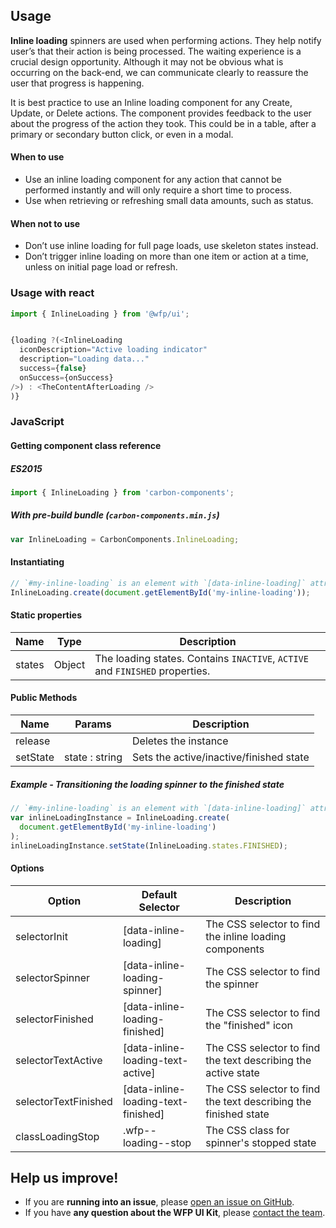 
## Usage

**Inline loading** spinners are used when performing actions. They help notify user’s that their action is being processed. The waiting experience is a crucial design opportunity. Although it may not be obvious what is occurring on the back-end, we can communicate clearly to reassure the user that progress is happening.

It is best practice to use an Inline loading component for any Create, Update, or Delete actions. The component provides feedback to the user about the progress of the action they took. This could be in a table, after a primary or secondary button click, or even in a modal.

#### When to use

- Use an inline loading component for any action that cannot be performed instantly and will only require a short time to process.
- Use when retrieving or refreshing small data amounts, such as status.

#### When not to use

- Don’t use inline loading for full page loads, use skeleton states instead.
- Don’t trigger inline loading on more than one item or action at a time, unless on initial page load or refresh.

### Usage with react

```js
import { InlineLoading } from '@wfp/ui';
```

```js

{loading ?(<InlineLoading
  iconDescription="Active loading indicator"
  description="Loading data..."
  success={false}
  onSuccess={onSuccess}
/>) : <TheContentAfterLoading />
)}
```

### JavaScript

#### Getting component class reference

##### ES2015

```javascript
import { InlineLoading } from 'carbon-components';
```

##### With pre-build bundle (`carbon-components.min.js`)

```javascript
var InlineLoading = CarbonComponents.InlineLoading;
```

#### Instantiating

```javascript
// `#my-inline-loading` is an element with `[data-inline-loading]` attribute
InlineLoading.create(document.getElementById('my-inline-loading'));
```

#### Static properties

| Name   | Type   | Description                                                                  |
| ------ | ------ | ---------------------------------------------------------------------------- |
| states | Object | The loading states. Contains `INACTIVE`, `ACTIVE` and `FINISHED` properties. |

#### Public Methods

| Name     | Params         | Description                             |
| -------- | -------------- | --------------------------------------- |
| release  |                | Deletes the instance                    |
| setState | state : string | Sets the active/inactive/finished state |

##### Example - Transitioning the loading spinner to the finished state

```javascript
// `#my-inline-loading` is an element with `[data-inline-loading]` attribute
var inlineLoadingInstance = InlineLoading.create(
  document.getElementById('my-inline-loading')
);
inlineLoadingInstance.setState(InlineLoading.states.FINISHED);
```

#### Options

| Option               | Default Selector                    | Description                                                     |
| -------------------- | ----------------------------------- | --------------------------------------------------------------- |
| selectorInit         | [data-inline-loading]               | The CSS selector to find the inline loading components          |
| selectorSpinner      | [data-inline-loading-spinner]       | The CSS selector to find the spinner                            |
| selectorFinished     | [data-inline-loading-finished]      | The CSS selector to find the "finished" icon                    |
| selectorTextActive   | [data-inline-loading-text-active]   | The CSS selector to find the text describing the active state   |
| selectorTextFinished | [data-inline-loading-text-finished] | The CSS selector to find the text describing the finished state |
| classLoadingStop     | .wfp--loading--stop                 | The CSS class for spinner's stopped state                       |

## Help us improve!

- If you are **running into an issue**, please [open an issue on GitHub](https://github.com/wfp/ui/issues).
- If you have **any question about the WFP UI Kit**, please [contact the team](mailto:global.uikit@wfp.org).
